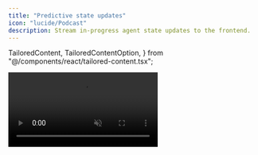 ```yaml
---
title: "Predictive state updates"
icon: "lucide/Podcast"
description: Stream in-progress agent state updates to the frontend.
---
```

  TailoredContent,
  TailoredContentOption,
} from "@/components/react/tailored-content.tsx";

<video src="https://cdn.copilotkit.ai/docs/copilotkit/images/coagents/intermediate-state-render.mp4" className="rounded-lg shadow-xl" loop playsInline controls autoPlay muted />
<Callout>
  This video shows the result of `npx copilotkit@latest init` with the [implementation](#implementation) section applied to it!
</Callout>

## What is this?

A LangGraph agent's state updates discontinuosly; only across node transitions in the graph.
But even a _single node_ in the graph often takes many seconds to run and contain sub-steps of interest to the user.

**Agent-native applications** reflect to the end-user what the agent is doing **as continuously possible.**

CopilotKit enables this through its concept of **_predictive state updates_**.


## When should I use this?
You can use this when you want to provide the user with feedback about what your agent is doing, specifically to:

- **Keep users engaged** by avoiding long loading indicators
- **Build trust** by demonstrating what the agent is working on
- Enable **agent steering** - allowing users to course-correct the agent if needed

## Important Note

When a node in your LangGraph finishes executing, **its returned state becomes the single source of truth**. While intermediate state updates are great for real-time feedback, any changes you want to persist must be explicitly included in the node's final returned state. Otherwise, they will be overwritten when the node completes.


## Implementation

<Steps>
    <Step>
        ### Install the CopilotKit SDK
        <InstallSDKSnippet components={props.components}/>
    </Step>
    <Step>
        ### Define the state
        We'll be defining a `observed_steps` field in the state, which will be updated as the agent writes different sections of the report.

        <Tabs groupId="language" items={["Python", "TypeScript"]}>
            <Tab value="Python">
                ```python title="agent-py/sample_agent/agent.py"
                from copilotkit import CopilotKitState
                from typing import Literal

                class AgentState(CopilotKitState):
                    observed_steps: list[str]  # Array of completed steps
                ```
            </Tab>
            <Tab value="TypeScript">
                ```ts title="agent-js/src/agent.ts"
                import { Annotation } from "@langchain/langgraph";
                import { CopilotKitStateAnnotation } from "@copilotkit/sdk-js/langgraph";

                export const AgentStateAnnotation = Annotation.Root({
                    observed_steps: Annotation<string[]>,  // Array of completed steps
                    ...CopilotKitStateAnnotation.spec,
                });
                export type AgentState = typeof AgentStateAnnotation.State;
                ```
            </Tab>
        </Tabs>
    </Step>
    <Step>
        ### Emit the intermediate state
        <TailoredContent
            id="state-emission"
            header={
                <div>
                    <p className="text-xl font-semibold">How would you like to emit state updates?</p>
                    <p className="text-base">
                        You can either manually emit state updates or configure specific tool calls to emit updates.
                    </p>
                </div>
            }
        >
            <TailoredContentOption
                id="manual-emission"
                title="Manual Predictive State Updates"
                description="Manually emit state updates for maximum control over when updates occur."
                icon={<FaArrowUp />}
            >
                For long-running tasks, you can emit state updates progressively as predictions of the final state. In this example, we simulate a long-running task by executing a series of steps with a one second delay between each update.
                <Tabs groupId="language" items={['Python', 'TypeScript']} default="Python">
                    <Tab value="Python">
                        ```python title="agent-py/sample_agent/agent.py"
                        from copilotkit.langgraph import copilotkit_emit_state # [!code highlight]
                        # ...
                        async def chat_node(state: AgentState, config: RunnableConfig) -> Command[Literal["cpk_action_node", "tool_node", "__end__"]]:
                            # ...

                            # Simulate executing steps one by one
                            steps = [
                                "Analyzing input data...",
                                "Identifying key patterns...",
                                "Generating recommendations...",
                                "Formatting final output..."
                            ]

                            for step in steps:
                                self.state["observed_steps"] = self.state.get("observed_steps", []) + [step]
                                await copilotkit_emit_state(config, state) # [!code highlight]
                                await asyncio.sleep(1)

                            # ...
                        ```
                    </Tab>
                    <Tab value="TypeScript">
                        ```ts title="agent-js/src/agent.ts"
                        import { copilotkitEmitState } from "@copilotkit/sdk-js/langgraph"; // [!code highlight]
                        // ...
                        async function chat_node(state: AgentState, config: RunnableConfig) {
                            // ...

                            // Simulate executing steps one by one
                            const steps = [
                                "Analyzing input data...",
                                "Identifying key patterns...",
                                "Generating recommendations...",
                                "Formatting final output..."
                            ];

                            for (const step of steps) {
                                state.observed_steps = [...(state.observed_steps ?? []), step];
                                copilotkitEmitState(config, state);
                                await new Promise(resolve => setTimeout(resolve, 1000));
                            }
                        }
                        ```
                    </Tab>
                </Tabs>
            </TailoredContentOption>

            <TailoredContentOption
                id="tool-emission"
                title="Tool-Based Predictive State Updates"
                description="Configure specific tool calls to automatically emit intermediate state updates."
                icon={<FaWrench />}
            >
                For long-running tasks, you can configure CopilotKit to automatically predict state updates when specific tool calls are made. In this example, we'll configure CopilotKit to predict state updates whenever the LLM calls the step progress tool.
                <Tabs groupId="language" items={['Python', 'TypeScript']} default="Python">
                    <Tab value="Python">
                        ```python
                        from copilotkit.langgraph import copilotkit_customize_config
                        from copilotkit import CopilotKitState
                        from langgraph.types import Command
                        from langgraph.graph import END
                        from langchain.tools import tool
                        from langchain_openai import ChatOpenAI
                        from langchain_core.messages import SystemMessage, AIMessage
                        from langchain_core.runnables import RunnableConfig

                        # Define a step progress tool for the llm to report the steps
                        @tool
                        def step_progress_tool(steps: list[str])
                            """Reads and reports steps"""

                        async def frontend_actions_node(state: AgentState, config: RunnableConfig):
                            # Configure CopilotKit to treat step progress tool calls as predictive of the final state
                            config = copilotkit_customize_config(
                                config,
                                emit_intermediate_state=[
                                    {
                                        "state_key": "observed_steps",
                                        "tool": "step_progress_tool",
                                        "tool_argument": "steps"
                                    },
                                ]
                            )

                            system_message = SystemMessage(
                                content=f"You are a task performer. Pretend doing tasks you are given, report the steps using step_progress_tool."
                            )

                            # Provide the actions to the LLM
                            model = ChatOpenAI(model="gpt-4").bind_tools(
                                [
                                    *state["copilotkit"]["actions"],
                                    step_progress_tool
                                    # your other tools here
                                ],
                            )

                            # Call the model with CopilotKit's modified config
                            response = await model.ainvoke([
                                system_message,
                                *state["messages"],
                            ], config)

                            # Set the steps in state so they are persisted and communicated to the frontend
                            if isinstance(response, AIMessage) and response.tool_calls and response.tool_calls[0].get("name") == 'step_progress_tool':
                                return Command(
                                    goto=END,
                                    update={
                                        "messages": response,
                                        "observed_steps": response.tool_calls[0].get("args", None).get('steps')
                                    }
                                )

                            return Command(goto=END, update={"messages": response})
                        ```
                    </Tab>
                    <Tab value="TypeScript">
                        ```typescript
                        import { copilotkitCustomizeConfig } from '@copilotkit/sdk-js/langgraph';

                        async function frontendActionsNode(state: AgentState, config: RunnableConfig): Promise<AgentState> {
                            const modifiedConfig = copilotkitCustomizeConfig(config, {
                                emitIntermediateState: [
                                {
                                    stateKey: "observed_steps",
                                    tool: "StepProgressTool",
                                    toolArgument: "steps",
                                },
                                ],
                            });

                            const stepProgress = tool(
                                async (args) => args,
                                {
                                    name: "StepProgressTool",
                                    description: "Records progress by updating the steps array",
                                    schema: z.object({
                                        steps: z.array(z.string()),
                                    }),
                                }
                            );

                            const model = new ChatOpenAI({
                                model: "gpt-4o",
                            }).bindTools([stepProgress]);

                            const system_message = new SystemMessage("You are a task performer. Pretend doing tasks you are given, report the steps using StepProgressTool.")
                            const response = await model.invoke([system_message, ...state.messages], modifiedConfig);


                            if (response.tool_calls?.length) {
                                return {
                                    messages: response;
                                    observed_steps: response.tool_calls[0].args.steps,
                                }

                            return { messages: response };
                        }
                        ```
                    </Tab>
                </Tabs>
            </TailoredContentOption>
        </TailoredContent>
    </Step>
    <Step>
        ### Observe the predictions
        These predictions will be emitted as the agent runs, allowing you to track its progress before the final state is determined.

        ```tsx title="ui/app/page.tsx"
        import { useCoAgent, useCoAgentStateRender } from '@copilotkit/react-core';

        // ...
        type AgentState = {
            observed_steps: string[];
        };

        const YourMainContent = () => {
            // Get access to both predicted and final states
            const { state } = useCoAgent<AgentState>({ name: "sample_agent" });

            // Add a state renderer to observe predictions
            useCoAgentStateRender({
                name: "sample_agent",
                render: ({ state }) => {
                    if (!state.observed_steps?.length) return null;
                    return (
                        <div>
                            <h3>Current Progress:</h3>
                            <ul>
                                {state.observed_steps.map((step, i) => (
                                    <li key={i}>{step}</li>
                                ))}
                            </ul>
                        </div>
                    );
                },
            });

            return (
                <div>
                    <h1>Agent Progress</h1>
                    {state.observed_steps?.length > 0 && (
                        <div>
                            <h3>Final Steps:</h3>
                            <ul>
                                {state.observed_steps.map((step, i) => (
                                    <li key={i}>{step}</li>
                                ))}
                            </ul>
                        </div>
                    )}
                </div>
            )
        }
        ```
    </Step>
    <Step>
        ### Give it a try!
        Now you'll notice that the state predictions are emitted as the agent makes progress, giving you insight into its work before the final state is determined.
        You can apply this pattern to any long-running task in your agent.
    </Step>
</Steps>
